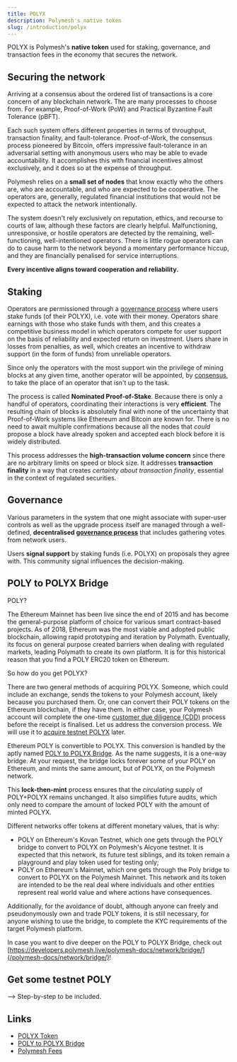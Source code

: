 ```yaml
---
title: POLYX
description: Polymesh's native token
slug: /introduction/polyx
---
```



POLYX is Polymesh's **native token** used for staking, governance, and transaction fees in the economy that secures the network.

## Securing the network

Arriving at a consensus about the ordered list of transactions is a core concern of any blockchain network. The are many processes to choose from. For example, Proof-of-Work (PoW) and Practical Byzantine Fault Tolerance (pBFT).

Each such system offers different properties in terms of throughput, transaction finality, and fault-tolerance. Proof-of-Work, the consensus process pioneered by Bitcoin, offers impressive fault-tolerance in an adversarial setting with anonymous users who may be able to evade accountability. It accomplishes this with financial incentives almost exclusively, and it does so at the expense of throughput.

Polymesh relies on a **small set of nodes** that know exactly who the others are, who are accountable, and who are expected to be cooperative. The operators are, generally, regulated financial institutions that would not be expected to attack the network intentionally.

The system doesn't rely exclusively on reputation, ethics, and recourse to courts of law, although these factors are clearly helpful. Malfunctioning, unresponsive, or hostile operators are detected by the remaining, well-functioning, well-intentioned operators. There is little rogue operators can do to cause harm to the network beyond a momentary performance hiccup, and they are financially penalised for service interruptions.

**Every incentive aligns toward cooperation and reliability.**

## Staking

Operators are permissioned through a [governance process](/introduction/governance) where users stake funds (of their POLYX), i.e. vote with their money. Operators share earnings with those who stake funds with them, and this creates a competitive business model in which operators compete for user support on the basis of reliability and expected return on investment. Users share in losses from penalties, as well, which creates an incentive to withdraw support (in the form of funds) from unreliable operators.

Since only the operators with the most support win the privilege of mining blocks at any given time, another operator will be appointed, by [consensus](https://developers.polymesh.live/consensus/), to take the place of an operator that isn't up to the task.

The process is called **Nominated Proof-of-Stake**. Because there is only a handful of operators, coordinating their interactions is very **efficient**. The resulting chain of blocks is absolutely final with none of the uncertainty that Proof-of-Work systems like Ethereum and Bitcoin are known for. There is no need to await multiple confirmations because all the nodes that _could_ propose a block have already spoken and accepted each block before it is widely distributed.

This process addresses the **high-transaction volume concern** since there are no arbitrary limits on speed or block size. It addresses **transaction finality** in a way that creates _certainty about transaction finality_, essential in the context of regulated securities.

## Governance

Various parameters in the system that one might associate with super-user controls as well as the upgrade process itself are managed through a well-defined, **decentralised [governance process](/introduction/governance)** that includes gathering votes from network users.

Users **signal support** by staking funds (i.e. POLYX) on proposals they agree with. This community signal influences the decision-making.

## POLY to POLYX Bridge

POLY?

The Ethereum Mainnet has been live since the end of 2015 and has become the general-purpose platform of choice for various smart contract-based projects. As of 2018, Ethereum was the most viable and adopted public blockchain, allowing rapid prototyping and iteration by Polymath. Eventually, its focus on general purpose created barriers when dealing with regulated markets, leading Polymath to create its own platform. It is for this historical reason that you find a POLY ERC20 token on Ethereum.

So how do you get POLYX?

There are two general methods of acquiring POLYX. Someone, which could include an exchange, sends the tokens to your Polymesh account, likely because you purchased them. Or, one can convert their POLY tokens on the Ethereum blockchain, if they have them. In either case, your Polymesh account will complete the one-time [customer due diligence (CDD)](/quickstart/quickstart-cdd) process before the receipt is finalised. Let us address the conversion process. We will use it to [acquire testnet POLYX](/quickstart/quickstart-polyx) later.

Ethereum POLY is convertible to POLYX. This conversion is handled by the aptly named [POLY to POLYX Bridge](https://developers.polymesh.live/bridge/). As the name suggests, it is a one-way bridge. At your request, the bridge locks forever some of your POLY on Ethereum, and mints the same amount, but of POLYX, on the Polymesh network.

This **lock-then-mint** process ensures that the _circulating_ supply of POLY+POLYX remains unchanged. It also simplifies future audits, which only need to compare the amount of locked POLY with the amount of minted POLYX.

Different networks offer tokens at different monetary values, that is why:

* POLY on Ethereum's Kovan Testnet, which one gets through the POLY bridge to convert to POLYX on Polymesh's Alcyone testnet. It is expected that this network, its future test siblings, and its token remain a playground and play token used for testing only;
* POLY on Ethereum's Mainnet, which one gets through the Poly bridge to convert to POLYX on the Polymesh Mainnet. This network and its token are intended to be the real deal where individuals and other entities represent real world value and where actions have consequences.

Additionally, for the avoidance of doubt, although anyone can freely and pseudonymously own and trade POLY tokens, it is still necessary, for anyone wishing to use the bridge, to complete the KYC requirements of the target Polymesh platform.

<HighlightBox type="tip">

In case you want to dive deeper on the POLY to POLYX Bridge, check out [https://developers.polymesh.live/polymesh-docs/network/bridge/](/polymesh-docs/network/bridge/)!

</HighlightBox>

## Get some testnet POLY

--> Step-by-step to be included.

## Links

- [POLYX Token](/polymesh-docs/network/polyx/)
- [POLY to POLYX Bridge](/polymesh-docs/network/bridge/)
- [Polymesh Fees](/polymesh-docs/network/fees/)
